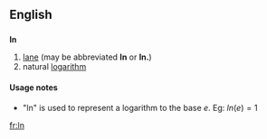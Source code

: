 ==English==
==={{abbreviation}}===
'''ln'''

# [[lane]] (may be abbreviated '''ln''' or '''ln.''')
# natural [[logarithm]]

====Usage notes====
* "ln" is used to represent a logarithm to the base <math>e</math>. Eg: <math> ln(e) = 1 </math>

[[fr:ln]]